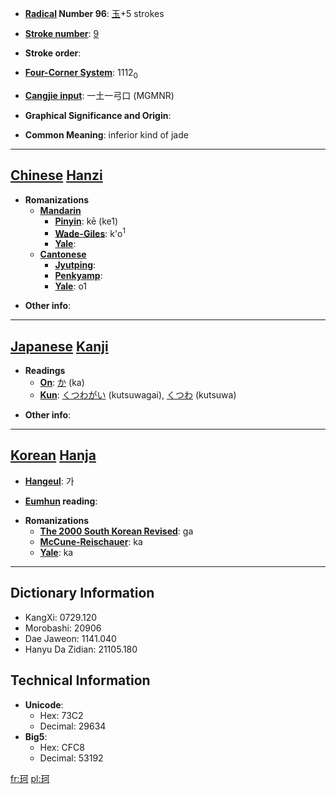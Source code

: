 * '''[[Wiktionary:Chinese radical index| Radical]] Number 96''': [[Wiktionary:Chinese radical index 玉|玉]]+5 strokes

* '''[[Wiktionary:Chinese total strokes index|Stroke number]]''': [[Wiktionary:Chinese total strokes index 9|9]]

* '''Stroke order''': 

* '''[[Wiktionary:Chinese four corner index|Four-Corner System]]''': 1112<sub>0</sub>

* '''[[Wiktionary:Chinese Cangjie index|Cangjie input]]''': 一土一弓口 (MGMNR)

* '''Graphical Significance and Origin''': 

* '''Common Meaning''': inferior kind of jade

----

== [[Chinese]] [[Hanzi]] ==

* '''Romanizations'''
** '''[[Mandarin]]'''
*** '''[[Pinyin]]''': kē (ke1)
*** '''[[Wade-Giles]]''': k'o<sup>1</sup>
*** '''[[Yale]]''': 
** '''[[Cantonese]]'''
*** '''[[Jyutping]]''':
*** '''[[Penkyamp]]''': 
*** '''[[Yale]]''': o1

* '''Other info''': 

----

== [[Japanese]] [[Kanji]] ==

* '''Readings'''
** '''[[On]]''': [[か]] (ka)
** '''[[Kun]]''': [[くつわがい]] (kutsuwagai), [[くつわ]] (kutsuwa)

* '''Other info''':  

----

== [[Korean]] [[Hanja]] ==

* '''[[Hangeul]]''': 가

* '''[[Eumhun]] reading''': 

* '''Romanizations'''
** '''[[The 2000 South Korean Revised Romanization|The 2000 South Korean Revised]]''': ga
** '''[[McCune-Reischauer]]''': ka
** '''[[Yale]]''': ka

----

== Dictionary Information ==

* KangXi: 0729.120
* Morobashi: 20906
* Dae Jaweon: 1141.040
* Hanyu Da Zidian: 21105.180

== Technical Information ==

* '''Unicode''':
** Hex: 73C2
** Decimal: 29634
* '''Big5''':
** Hex: CFC8
** Decimal: 53192

[[fr:珂]]
[[pl:珂]]